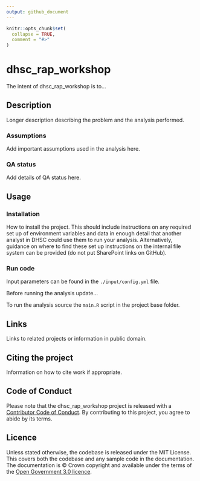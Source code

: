 ```yaml
---
output: github_document
---
```


<!-- README.md is generated from README.Rmd. Please edit that file -->

```r
knitr::opts_chunk$set(
  collapse = TRUE,
  comment = "#>"
)
```

# dhsc_rap_workshop

The intent of dhsc_rap_workshop is to...

## Description

Longer description describing the problem and the analysis performed.

### Assumptions

Add important assumptions used in the analysis here.

### QA status

Add details of QA status here.

## Usage

### Installation

How to install the project. This should include instructions on any required set up of environment variables and data in enough detail that another analyst in DHSC could use them to run your analysis. Alternatively, guidance on where to find these set up instructions on the internal file system can be provided (do not put SharePoint links on GitHub).

### Run code

Input parameters can be found in the `./input/config.yml` file.

Before running the analysis update...

To run the analysis source the `main.R` script in the project base folder.

## Links

Links to related projects or information in public domain.

## Citing the project

Information on how to cite work if appropriate.

## Code of Conduct

Please note that the dhsc_rap_workshop project is released with a [Contributor Code of Conduct](https://contributor-covenant.org/version/2/1/CODE_OF_CONDUCT.html). By contributing to this project, you agree to abide by its terms.

## Licence

Unless stated otherwise, the codebase is released under the MIT License. This covers both the codebase and any sample code in the documentation. The documentation is © Crown copyright and available under the terms of the [Open Government 3.0 licence](https://www.nationalarchives.gov.uk/doc/open-government-licence/version/3/).
